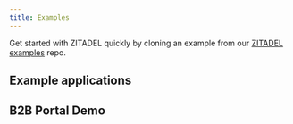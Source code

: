 ```yaml
---
title: Examples
---
```



Get started with ZITADEL quickly by cloning an example from our [ZITADEL examples](https://github.com/zitadel/zitadel-examples) repo.

## Example applications
<!-- TODO: Remove Python -> Should be under ZITADEL's API, Examples -->

<CardWrapper>
  <Card githubLink="https://github.com/zitadel/zitadel-examples/tree/main/java/spring-boot" title="Java" label="Java" />
  <Card githubLink="https://github.com/zitadel/zitadel-examples/tree/main/python3" title="Python" label="Python" />
  <Card githubLink="https://github.com/zitadel/zitadel-examples/tree/main/angular" title="Angular" label="Web · Mobile Web" />
  <Card githubLink="https://github.com/zitadel/zitadel-examples/tree/main/nextjs" title="NextJS" label="Web · Mobile Web" />
</CardWrapper>

## B2B Portal Demo